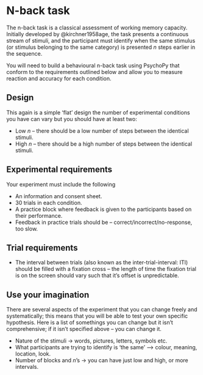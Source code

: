 # N-back task{.unnumbered} 

The n-back task is a classical assessment of working memory capacity. Initially developed by @kirchner1958age, the task presents a continuous stream of stimuli, and the participant must identify when the same stimulus (or stimulus belonging to the same category) is presented *n* steps earlier in the sequence.

You will need to build a behavioural n-back task using PsychoPy that conform to the requirements outlined below and allow you to measure reaction and accuracy for each condition.

## Design

This again is a simple 'flat' design the number of experimental conditions you have can vary but you should have at least two:

-   Low *n* -- there should be a low number of steps between the identical stimuli.
-   High *n* -- there should be a high number of steps between the identical stimuli.

## Experimental requirements

Your experiment must include the following

-   An information and consent sheet.
-   30 trials in each condition.
-   A practice block where feedback is given to the participants based on their performance.
-   Feedback in practice trials should be -- correct/incorrect/no-response, too slow.

## Trial requirements

-   The interval between trials (also known as the inter-trial-interval: ITI) should be filled with a fixation cross -- the length of time the fixation trial is on the screen should vary such that it's offset is unpredictable.

## Use your imagination

There are several aspects of the experiment that you can change freely and systematically; this means that you will be able to test your own specific hypothesis. Here is a list of somethings you can change but it isn't comprehensive; if it isn't specified above -- you can change it.

-   Nature of the stimuli -\> words, pictures, letters, symbols etc.
-   What participants are trying to identify is 'the same' --\> colour, meaning, location, look.
-   Number of blocks and *n*'s -\> you can have just low and high, or more intervals.
